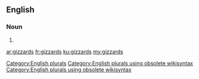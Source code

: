 ==English==

===Noun===
{{head|en}}

# {{plural of|gizzard}}

[[Category:English plurals]][[Category:English plurals using obsolete wikisyntax]][[Category:English plurals using obsolete wikisyntax]]

[[ar:gizzards]]
[[fr:gizzards]]
[[ku:gizzards]]
[[my:gizzards]]